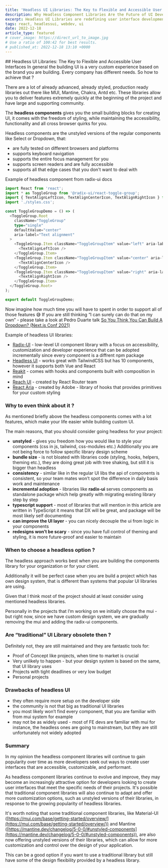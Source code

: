 ```yaml
---
title: 'Headless UI Libraries: The Key to Flexible and Accessible User Interfaces'
description: Why Headless Component Libraries Are the Future of UI Development
excerpt: Headless UI Libraries are redefining user interface development with their flexibility and focus on accessibility. This article delves into how these libraries work, their benefits in modern web development, and why they are becoming a go-to solution for inclusive and adaptable UIs.
tags: react, headlessui, webdev, ui
date: 2022-12-18
article_type: featured
# cover_image: https://direct_url_to_image.jpg
# Use a ratio of 100:42 for best results.
# published_at: 2022-12-18 13:10 +0000
---
```



<ArticleWrapper>
<ArticleHeader>
## Headless UI Libraries: The Key to Flexible and Accessible User Interfaces
</ArticleHeader>

<ArticleContent>
In general the building UI is a very custom experience based on the brand you are building. Every company has different needs. So how to achieve that ?

There are a lot of already advanced, already styled, production ready libraries out there like MUI, Mantine, Chakra, Antd etc. These libraries allow you to deliver features extremely quickly at the beginning of the project and have large and supporting community. 

The **headless components** gives you the small building blocks for creating UI, it comes with the freedom of styling, while maintaining the accessibility, functionality and all cross browser quirks for you.

Headless components are the unstyled versions of the regular components like Select or Dropdown, that:

- are fully tested on different browsers and platforms
- supports keyboard navigation
- supports the entire focus management for you
- supports screen readers and are fully accessible
- supports all that edge cases that you don't want to deal with

Example of headless component from radix-ui docs

```typescript
import React from 'react';
import * as ToggleGroup from '@radix-ui/react-toggle-group';
import { TextAlignLeftIcon, TextAlignCenterIcon, TextAlignRightIcon } from '@radix-ui/react-icons';
import './styles.css';

const ToggleGroupDemo = () => (
  <ToggleGroup.Root
    className="ToggleGroup"
    type="single"
    defaultValue="center"
    aria-label="Text alignment"
  >
    <ToggleGroup.Item className="ToggleGroupItem" value="left" aria-label="Left aligned">
      <TextAlignLeftIcon />
    </ToggleGroup.Item>
    <ToggleGroup.Item className="ToggleGroupItem" value="center" aria-label="Center aligned">
      <TextAlignCenterIcon />
    </ToggleGroup.Item>
    <ToggleGroup.Item className="ToggleGroupItem" value="right" aria-label="Right aligned">
      <TextAlignRightIcon />
    </ToggleGroup.Item>
  </ToggleGroup.Root>
);

export default ToggleGroupDemo;
```

Now imagine how much time you will have to spent in order to support all of those features 😅 If you are still thinking “I can surely can do that on my own” - please take a look at Pedro Duarte talk [So You Think You Can Build A Dropdown? (Next.js Conf 2021)](https://www.youtube.com/watch?v=pcMYcjtWwVI)

Example of headless UI libraries:

- [Radix-UI](https://www.radix-ui.com/) - low-level UI component library with a focus on accessibility, customization and developer experience that can be adopted incrementally since every component is a diffrent npm package
- [Headless UI](https://headlessui.com/) - works great with TailwindCSS but has 10 components, however it supports both Vue and React
- [Reakit](https://reakit.io/docs/get-started/) - comes with hooks and components built with composition in mind
- [Reach UI](https://reach.tech/) - created by React Router team
- [React Aria](https://react-spectrum.adobe.com/react-aria/index.html) - created by Adobe - library of hooks that provides primitives for your custom styling

### Why to even think about it ?

As mentioned briefly above the headless components comes with a lot features, which make your life easier while building custom UI. 

The main reasons, that you should consider going headless for your project:

- **unstyled** - gives you freedom how you would like to style your components (css in js, tailwind, css-modules etc.) Additionally you are not being force to follow specific library design scheme
- **bundle size** - is not bloated with libraries code (styling, hooks, helpers, theming etc.), they are doing great job with tree shaking, but still it is bigger than headless
- **consistency** - similar like in the regular UI libs the api of components is consistent, so your team mates won’t spot the difference in daily basis work and maintenance
- **incremental adoption** - libraries like **radix-ui** serves components as standalone package which help greatly with migrating existing library step by step
- **typescript support** - most of libraries that will mention in this article are written in TypeScript it means that DX will be great, and package will be most likely self documenting
- **can improve the UI layer** - you can nicely decouple the ui from logic in your components
- **redesigns won’t be scary** - since you have full control of theming and styling, it is more future-proof and easier to maintain

### When to choose a headless option ?

The headless approach works best when you are building the components library for your organization or for your client. 

Additionally it will be perfect case when you are build a project which has own design system, that is different than systems that popular UI libraries are using.

Given that I think most of the project should at least consider using mentioned headless libraries. 

Personally in the projects that I’m working on we initially choose the mui - but right now, since we have custom design system, we are gradually removing the mui and adding the radix-ui components.

### Are “traditional” UI Library obsolete then ?

Definitely not, they are still maintained and they are fantastic tools for:

- Proof of Concept like projects, when time to market is crucial
- Very unlikely to happen - but your design system is based on the same, that UI library uses
- Projects with tight deadlines or very low budget
- Personal projects

### Drawbacks of headless UI

- they often require more setup on the developer side
- the community is not that big as traditional UI libraries
- you most likely won’t find every component, that you are familiar with from mui system for example
- may not be as widely used - most of FE devs are familiar with mui for instance, the headless ones are going to mainstream, but they are still unfortunately not widely adopted

### Summary

In my opinion the headless component libraries will continue to gain popularity over time as more developers seek out ways to create user interfaces that are accessible, customizable, and performant.

As headless component libraries continue to evolve and improve, they may become an increasingly attractive option for developers looking to create user interfaces that meet the specific needs of their projects. It's possible that traditional component libraries will also continue to adapt and offer more customization options, such as unstyled versions of their libraries, in response to the growing popularity of headless libraries.

It's worth noting that some traditional component libraries, like Material-UI ([https://mui.com/base/getting-started/overview/](https://mui.com/base/getting-started/overview/)) and Mantine ([https://mantine.dev/changelog/5-0-0/#unstyled-components](https://mantine.dev/changelog/5-0-0/#unstyled-components)), are also now offering unstyled versions of their libraries, which can allow for more customization and control over the design of your application. 

This can be a good option if you want to use a traditional library but still have some of the design flexibility provided by a headless library.

</ArticleContent>

</ArticleWrapper>